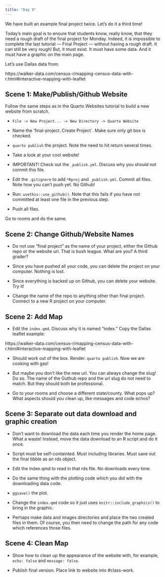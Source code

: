 ```yaml
---
title: "Day 9"
---
```


We have built an example final project twice. Let's do it a third time! 

Today's main goal is to ensure that students know, really know, that they need a rough draft of the final project for Monday. Indeed, it is impossible to complete the last tutorial --- Final Project --- without having a rough draft. It can still be very rough! But, it must exist. It must have some data. And it must have a graphic on the main page.

Let's use Dallas data from:

https://walker-data.com/census-r/mapping-census-data-with-r.html#interactive-mapping-with-leaflet



## Scene 1: Make/Publish/Github Website

Follow the same steps as in the Quarto Websites tutorial to build a new website from scratch.

* `File -> New Project... -> New Directory -> Quarto Website`

* Name the 'final-project`. `Create Project`. Make sure only git box is checked.

* `quarto publish` the project. Note the need to hit return several times. 

* Take a look at your cool website!

* IMPORTANT! Check out the `_publish.yml`. Discuss why you should not commit this file.

* Edit the `.gitignore` to add `*Rproj` and `_publish.yml`. Commit all files. Note how you can't push yet. No Github!

* Run: `usethis::use_github()`. Note that this fails if you have not committed at least one file in the previous step.

* Push all files.

Go to rooms and do the same.

## Scene 2: Change Github/Website Names

* Do not use "final project" as the name of your project, either the Github repo or the website url. That is bush league. What are you? A third grader?

* Since you have pushed all your code, you can delete the project on your computer. Nothing is lost.

* Since everything is backed up on Github, you can delete your website. Try it!

* Change the name of the repo to anything other than final project. Connect to a new R project on your computer.

## Scene 2: Add Map

* Edit the `index.qmd`. Discuss why it is named "index." Copy the Dallas leaflet example:

https://walker-data.com/census-r/mapping-census-data-with-r.html#interactive-mapping-with-leaflet

* Should work out of the box. Render. `quarto publish`. Now we are cooking with gas!

* But maybe you don't like the new url. You can always change the slug! Do so. The name of the Guthub repo and the url slug do not need to match. But they should both be professional.

* Go to your rooms and choose a different state/county. What pops up? What aspects should you clean up, like messages and code echos?

## Scene 3: Separate out data download and graphic creation

* Don't want to download the data each time you render the home page. What a waste! Instead, move the data download to an R script and do it once. 

* Script must be self-containted. Must including libraries. Must save out the final tibble as an rds object.

* Edit the index.qmd to read in that rds file. No downloads every time.

* Do the same thing with the plotting code which you did with the downloading data code. 

* `ggsave()` the plot.

* Change the `index.qmd` code so it just uses `knitr::include_graphics()` to bring in the graphic.

* Perhaps make data and images directories and place the two created files in them. Of course, you then need to change the path for any code which references those files.

## Scene 4: Clean Map

* Show how to clean up the appearance of the website with, for example, `echo: false` and `message: false`.

* Publish final version. Place link to website into #class-work.







